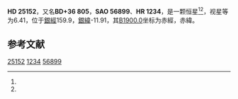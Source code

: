 {{Starbox begin
| name = HD 25152
}}
{{Starbox observe
| epoch = [[J2000.0|J2000.0]]
| constell = {{星座名待查}}<ref name=SIMBAD>{{cite web
 | url=http://simbad.u-strasbg.fr/simbad/sim-id?Ident=HR+1234
 | title=Pulsating variable Star
 | publisher=Centre de Données astronomiques de Strasbourg
 | work=SIMBAD
 | accessdate=2012-07-13
 | archive-date=2016-03-17
 | archive-url=https://web.archive.org/web/20160317143949/http://simbad.u-strasbg.fr/simbad/sim-id?Ident=HR+1234
 | dead-url=no
 }}</ref><ref name=DATA>{{cite web
 | url=http://vizier.u-strasbg.fr/viz-bin/VizieR-5?-out.add=.&-source=5050&-corr=PK=HR&-out.max=9999&HR=1234
 | title=VizieR Detailed Page
 | accessdate=2012-07-13
 | archive-date=2016-03-05
 | archive-url=https://web.archive.org/web/20160305030948/http://vizier.u-strasbg.fr/viz-bin/VizieR-5?-out.add=.&-source=5050&-corr=PK=HR&-out.max=9999&HR=1234
 | dead-url=no
 }}</ref>
| 星官 = 
| ra = {{RA|4|1|14.7}}<ref name=SIMBAD /><ref name=DATA />
| dec = {{DEC|+36|59|24}}<ref name=SIMBAD /><ref name=DATA />
| appmag_v = 6.41<ref name=SIMBAD /><ref name=DATA />
}}
{{Starbox character
| class = A0V<ref name=SIMBAD /><ref name=DATA />
| b-v = -0.01<ref name=SIMBAD /><ref name=DATA />
| u-b = -0.07<ref name=SIMBAD /><ref name=DATA />
| r-i = <ref name=SIMBAD /><ref name=DATA />
| variable = 
}}
{{Starbox astrometry
| radial_v = -0.07
| prop_mo_ra = -20
| parallax = 
| p_error = 
}}
{{Starbox catalog
| names =BD+36 805，[[SAO星表|SAO]] 56899，[[HD星表|HD]] 25152，[[HR星表|HR]] 1234}}
{{Starbox reference |Simbad=HR+1234}}
{{Starbox end}}

'''HD 25152'''，又名'''BD+36 805'''，'''SAO 56899'''、'''HR 1234'''，是一颗恒星<ref name=SIMBAD /><ref name=DATA />，视星等为6.41，位于[[銀道座標系|銀經]]159.9，[[銀道座標系|銀緯]]-11.91，其[[B1900.0|B1900.0]]坐标为赤經{{RA|3|54|41.2}}，赤緯{{DEC|+36|-11.91|24}}。

== 参考文献 ==
{{reflist}}

{{star-stub}}

[[Category:HD和HDE天體|25152]]
[[Category:HR天體|1234]]
[[Category:SAO天體|56899]]